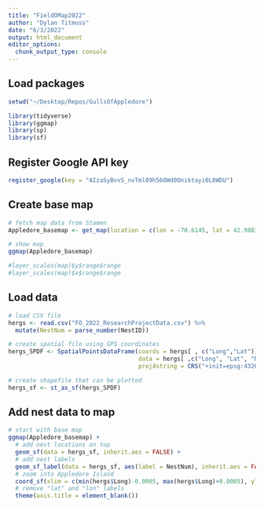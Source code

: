```yaml
---
title: "FieldOMap2022"
author: "Dylan Titmuss"
date: "6/3/2022"
output: html_document
editor_options: 
  chunk_output_type: console
---
```


## Load packages
```r
setwd("~/Desktop/Repos/GullsOfAppledore")

library(tidyverse)
library(ggmap)
library(sp)
library(sf)
```

## Register Google API key
```r
register_google(key = "AIzaSyBvvS_nvTml09h56OWd0Oniktayi0L8WDU")
```

## Create base map
```r
# fetch map data from Stamen
Appledore_basemap <- get_map(location = c(lon = -70.6145, lat = 42.98836), zoom = 17, maptype = 'satellite', source = 'google')

# show map
ggmap(Appledore_basemap)

#layer_scales(map)$y$range$range
#layer_scales(map)$x$range$range
```

## Load data
```r
# load CSV file
hergs <- read.csv("FO_2022_ResearchProjectData.csv") %>%
  mutate(NestNum = parse_number(NestID))

# create spatial file using GPS coordinates
hergs_SPDF <- SpatialPointsDataFrame(coords = hergs[ , c("Long","Lat")],
                                     data = hergs[ ,c("Long", "Lat", "NestID", "NestNum")],
                                     proj4string = CRS("+init=epsg:4326"))

# create shapefile that can be plotted
hergs_sf <- st_as_sf(hergs_SPDF)
```

## Add nest data to map
```r
# start with base map
ggmap(Appledore_basemap) +
  # add nest locations on top
  geom_sf(data = hergs_sf, inherit.aes = FALSE) +
  # add nest labels
  geom_sf_label(data = hergs_sf, aes(label = NestNum), inherit.aes = FALSE) +
  # zoom into Appledore Island
  coord_sf(xlim = c(min(hergs$Long)-0.0005, max(hergs$Long)+0.0005), ylim = c(min(hergs$Lat)-0.0005, max(hergs$Lat)+0.0005)) +
  # remove "lat" and "lon" labels
  theme(axis.title = element_blank())
```

